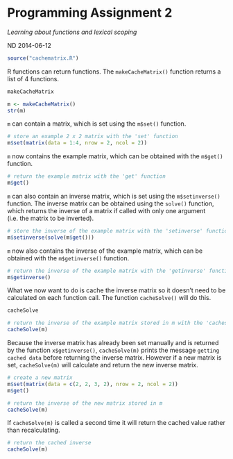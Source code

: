 Programming Assignment 2
========================

_Learning about functions and lexical scoping_

ND 2014-06-12

```r
source("cachematrix.R")
```

R functions can return functions. The `makeCacheMatrix()` function returns a list of 4 functions.

```r
makeCacheMatrix
```

```r
m <- makeCacheMatrix()
str(m)
```

`m` can contain a matrix, which is set using the `m$set()` function.

```r
# store an example 2 x 2 matrix with the 'set' function
m$set(matrix(data = 1:4, nrow = 2, ncol = 2))
```

`m` now contains the example matrix, which can be obtained with the `m$get()` function.

```r
# return the example matrix with the 'get' function
m$get()
```

`m` can also contain an inverse matrix, which is set using the `m$setinverse()` function. The inverse matrix can be obtained using the `solve()` function, which returns the inverse of a matrix if called with only one argument (i.e. the matrix to be inverted).

```r
# store the inverse of the example matrix with the 'setinverse' function
m$setinverse(solve(m$get()))
```

`m` now also contains the inverse of the example matrix, which can be obtained with the `m$getinverse()` function.

```r
# return the inverse of the example matrix with the 'getinverse' function
m$getinverse()
```

What we now want to do is cache the inverse matrix so it doesn't need to be calculated on each function call. The function `cacheSolve()` will do this.

```r
cacheSolve
```

```r
# return the inverse of the example matrix stored in m with the 'cachesolve' function
cacheSolve(m)
```

Because the inverse matrix has already been set manually and is returned by the function `x$getinverse()`, `cacheSolve(m)` prints the message `getting cached data` before returning the inverse matrix. However if a new matrix is set, `cacheSolve(m)` will calculate and return the new inverse matrix.

```r
# create a new matrix
m$set(matrix(data = c(2, 2, 3, 2), nrow = 2, ncol = 2))
m$get()
```

```r
# return the inverse of the new matrix stored in m
cacheSolve(m)
```

If `cacheSolve(m)` is called a second time it will return the cached value rather than recalculating.

```r
# return the cached inverse
cacheSolve(m)
```